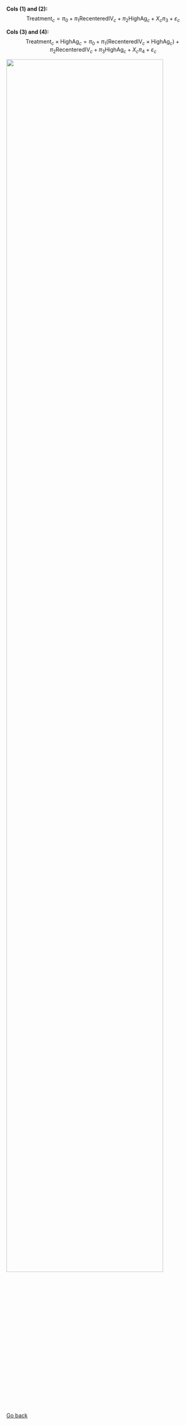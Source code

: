 



::: {.exclusion-block}

**Cols (1) and (2):**  
$$
\text{Treatment}_{c} = \pi_{0} + \pi_{1}\text{RecenteredIV}_{c} 
+ \pi_{2}\text{HighAg}_{c} + X_{c}\pi_{3} + \varepsilon_{c}
$$

**Cols (3) and (4):**  
$$
\text{Treatment}_{c}\times\text{HighAg}_{c} 
= \pi_{0} + \pi_{1}(\text{RecenteredIV}_{c}\times\text{HighAg}_{c}) 
+ \pi_{2}\text{RecenteredIV}_{c} + \pi_{3}\text{HighAg}_{c} 
+ X_{c}\pi_{4} + \varepsilon_{c}
$$



![](images/firstStage/firstStage-interacted.png){width="90%" fig-align="center"}

[Go back](index.html#how-is-this-different)
:::